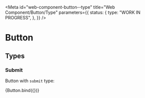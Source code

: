 <!-- @license CC0-1.0 -->


<Meta
  id="web-component-button--type"
  title="Web Component/Button/Type"
  parameters={{
    status: {
      type: "WORK IN PROGRESS",
    },
  }}
/>

# Button

## Types

### Submit

Button with `submit` type:

<Canvas>
  <Story
    name="submit"
    args={{
      textContent: "Send",
      type: "submit",
    }}
  >
    {Button.bind({})}
  </Story>
</Canvas>
